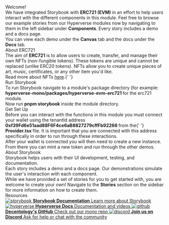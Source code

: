 
<Meta title="Get Started/Introduction" />

<style>{`
  .heading {
    --dark: '#000000';
    font-weight: 900;
    font-size: 32px;
    letter-spacing: 1px;
    line-height: 24px;
    margin-bottom: 20px;
    margin-top: 40px;
    font-family: "PT Sans", Calibri, Tahoma, sans-serif;
}
  .subheading {
    --mediumdark: '#999999';
    font-weight: 900;
    font-size: 18px;
    color: #999;
    letter-spacing: 4px;
    line-height: 24px;
    text-transform: uppercase;
    margin-bottom: 12px;
    margin-top: 40px;
    font-family: "PT Sans", Calibri, Tahoma, sans-serif;
  }

  .body {
    color: '#999';
    font-weight: 200;
    font-size: 18px;
    letter-spacing: 0px;
    line-height: 21px;
    margin-bottom: 12px;
    margin-top: 8px;
    font-family: "PT Sans", Calibri, Tahoma, sans-serif;
  }

  @font-face {
  font-family: "Fira Sans";
  src: url('fonts/fira/eot/FiraSans-Regular.eot');
  src: url('fonts/fira/eot/FiraSans-Regular.eot') format('embedded-opentype'),
       url('fonts/fira/woff2/FiraSans-Regular.woff2') format('woff2'),
       url('fonts/fira/woff/FiraSans-Regular.woff') format('woff'),
       url('fonts/fira/woff2/FiraSans-Regular.ttf') format('truetype');
}

  .link-list {
    display: grid;
    grid-template-columns: 1fr;
    grid-template-rows: 1fr 1fr;
    row-gap: 10px;
    font-family: "PT Sans", Calibri, Tahoma, sans-serif;
  
  }

  @media (min-width: 620px) {
    .link-list {
      row-gap: 20px;
      column-gap: 20px;
      grid-template-columns: 1fr 1fr;
      font-family: "PT Sans", Calibri, Tahoma, sans-serif;
      
    }
  }

  @media all and (-ms-high-contrast:none) {
  .link-list {
      display: -ms-grid;
      -ms-grid-columns: 1fr 1fr;
      -ms-grid-rows: 1fr 1fr;
      font-family: "PT Sans", Calibri, Tahoma, sans-serif;
    }
  }

  .link-item {
    display: block;
    padding: 20px 30px 20px 15px;
    border: 1px solid #00000010;
    border-radius: 5px;
    transition: background 150ms ease-out, border 150ms ease-out, transform 150ms ease-out;
    color: #ffffff;
    display: flex;
    align-items: flex-start;
    background: #19495e;
    font-family: "PT Sans", Calibri, Tahoma, sans-serif;
  }

  .link-item:hover {
    transform: translate3d(0, -3px, 0);
    box-shadow: rgba(0, 0, 0, 0.08) 0 3px 10px 0;
    background: #246685;
    font-family: "PT Sans", Calibri, Tahoma, sans-serif;
  }

  .link-item:active {
    border-color: #1EA7FD;
    transform: translate3d(0, 0, 0);
    font-family: "PT Sans", Calibri, Tahoma, sans-serif;

  }

  .link-item strong {
    font-weight: 700;
    display: block;
    margin-bottom: 2px;
    font-family: "PT Sans", Calibri, Tahoma, sans-serif;
  }
  
  .link-item img {
    height: 40px;
    width: 40px;
    margin-right: 15px;
    flex: none;
    font-family: "PT Sans", Calibri, Tahoma, sans-serif;
  }

  .link-item span {
    font-size: 14px;
    line-height: 20px;
    font-family: "PT Sans", Calibri, Tahoma, sans-serif;
  }

  .tip {
    display: inline-block;
    border-radius: 1em;
    font-size: 11px;
    line-height: 12px;
    font-weight: 700;
    background: #E7FDD8;
    color: #66BF3C;
    padding: 4px 12px;
    margin-right: 10px;
    vertical-align: top;
  }

  .tip-wrapper {
    font-size: 13px;
    line-height: 20px;
    margin-top: 40px;
    margin-bottom: 40px;
  }

  .tip-wrapper code {
    font-size: 12px;
    display: inline-block;
  }

  
`}</style>

<div className="heading">Welcome!</div>

<div className="body">
	We have integrated Storybook with <b>ERC721 (EVM)</b> in an effort to help users interact with
	the different components in this module. Feel free to browse our example stories from our
	Hyperverse modules now by navigating to them in the left sidebar under <b>Components</b>. Every
	story includes a demo and a docs page.
</div>

<div className="body">
	You can view each demo under the <b>Canvas</b> tab and the docs under the <b>Docs</b> tab.
</div>

<div className="subheading">About ERC721</div>

<div className="body">
	The aim of <b>ERC721</b> is to allow users to create, transfer, and manage their own NFTs
	(non-fungible tokens). These tokens are unique and cannot be replaced (unlike ERC20 tokens).
	NFTs allow you to create unique pieces of art, music, certificates, or any other item you'd
	like.
</div>

<div className="body">
	Read more about NFTs <a href="https://ethereum.org/en/nft/"> here</a>.{' '}
</div>

<div className="subheading">Run Storybook</div>

<div className="body">
	To run Storybook navigate to a module's package directory (for example:
	<b> hyperverse-mono/packages/hyperverse-evm-erc721 </b> for the erc721 module.
</div>

<div className="body">
  Now run <b> pnpm storybook </b> inside the module directory.
</div>

<div className="subheading">Get Set Up</div>

<div className="body">
	Before you can interact with the functions in this module you must connect your wallet using the
	tenantId address <b> 0xf39Fd6e51aad88F6F4ce6aB8827279cffFb92266 </b> from the{' '}
	<b> Provider.tsx </b> file. It is important that you are connected with this address
	specifically in order to run through these interactions.
</div>

<div className="body">
	After your wallet is connected you will then need to create a new instance. From there you can
	mint a new token and run through the other demos.
</div>

<div className="subheading">About Storybook</div>

<div className="body">
	Storybook helps users with their UI development, testing, and documentation.
</div>

<div className="body">
	Each story includes a demo and a docs page. Our demonstrations simulate the user's interaction
	with each component.
</div>

<div className="body">
	While we have provided a set of stories for you to get started with, you are welcome to create
	your own! Navigate to the <b>Stories</b> section on the sidebar for more information on how to
	create them.
</div>

<div className="subheading">Resources</div>

<div className="link-list">
	<a className="link-item" href="https://storybook.js.org/" target="_blank">
		<img src={Storybook} alt="storybook" />
		<span>
			<strong>Storybook Documentation</strong>
			Learn more about Storybook
		</span>
	</a>
	<a className="link-item" href="https://docs.hyperverse.dev/" target="_blank">
		<img src={Hyperverse} alt="hyperverse" />
		<span>
			<strong>Hyperverse Docs</strong>
			Documentation and videos
		</span>
	</a>
	<a className="link-item" href="https://github.com/decentology/hyperverse-mono" target="_blank">
		<img src={Github} alt="github" />
		<span>
			<strong>Decentology's GitHub</strong>
			Check out our mono repo
		</span>
	</a>
	<a className="link-item" href="https://discord.com/invite/uqecGxg" target="_blank">
		<img src={Discord} alt="discord" />
		<span>
			<strong>Join us on Discord</strong>
			Ask for help or chat with the community
		</span>
	</a>
</div>
